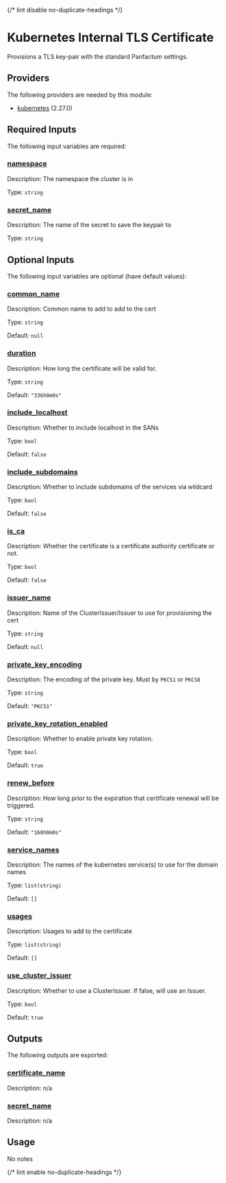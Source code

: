 
{/* lint disable no-duplicate-headings */}

# Kubernetes Internal TLS Certificate

<ModuleHeader name="kube_internal_cert" sourceHref="https://github.com/Panfactum/stack/tree/main/packages/infrastructure/kube_internal_cert" status="stable" type="submodule" />

Provisions a TLS key-pair with the standard Panfactum settings.

## Providers

The following providers are needed by this module:

* [kubernetes](https://registry.terraform.io/providers/hashicorp/kubernetes/2.27.0/docs) (2.27.0)

## Required Inputs

The following input variables are required:

### <a name="input_namespace" /> [namespace](#input_namespace)

Description: The namespace the cluster is in

Type: `string`

### <a name="input_secret_name" /> [secret\_name](#input_secret_name)

Description: The name of the secret to save the keypair to

Type: `string`

## Optional Inputs

The following input variables are optional (have default values):

### <a name="input_common_name" /> [common\_name](#input_common_name)

Description: Common name to add to add to the cert

Type: `string`

Default: `null`

### <a name="input_duration" /> [duration](#input_duration)

Description: How long the certificate will be valid for.

Type: `string`

Default: `"336h0m0s"`

### <a name="input_include_localhost" /> [include\_localhost](#input_include_localhost)

Description: Whether to include localhost in the SANs

Type: `bool`

Default: `false`

### <a name="input_include_subdomains" /> [include\_subdomains](#input_include_subdomains)

Description: Whether to include subdomains of the services via wildcard

Type: `bool`

Default: `false`

### <a name="input_is_ca" /> [is\_ca](#input_is_ca)

Description: Whether the certificate is a certificate authority certificate or not.

Type: `bool`

Default: `false`

### <a name="input_issuer_name" /> [issuer\_name](#input_issuer_name)

Description: Name of the ClusterIssuer/Issuer to use for provisioning the cert

Type: `string`

Default: `null`

### <a name="input_private_key_encoding" /> [private\_key\_encoding](#input_private_key_encoding)

Description: The encoding of the private key. Must by `PKCS1` or `PKCS8`

Type: `string`

Default: `"PKCS1"`

### <a name="input_private_key_rotation_enabled" /> [private\_key\_rotation\_enabled](#input_private_key_rotation_enabled)

Description: Whether to enable private key rotation.

Type: `bool`

Default: `true`

### <a name="input_renew_before" /> [renew\_before](#input_renew_before)

Description: How long prior to the expiration that certificate renewal will be triggered.

Type: `string`

Default: `"168h0m0s"`

### <a name="input_service_names" /> [service\_names](#input_service_names)

Description: The names of the kubernetes service(s) to use for the domain names

Type: `list(string)`

Default: `[]`

### <a name="input_usages" /> [usages](#input_usages)

Description: Usages to add to the certificate

Type: `list(string)`

Default: `[]`

### <a name="input_use_cluster_issuer" /> [use\_cluster\_issuer](#input_use_cluster_issuer)

Description: Whether to use a ClusterIssuer. If false, will use an Issuer.

Type: `bool`

Default: `true`

## Outputs

The following outputs are exported:

### <a name="output_certificate_name" /> [certificate\_name](#output_certificate_name)

Description: n/a

### <a name="output_secret_name" /> [secret\_name](#output_secret_name)

Description: n/a

## Usage

No notes

{/* lint enable no-duplicate-headings */}
